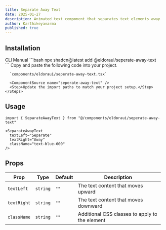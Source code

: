 ```yaml
---
title: Separate Away Text
date: 2025-01-27
description: Animated text component that separates text elements away from each other with vertical motion effects.
author: Karthikeyavarma
published: true
---
```


<ComponentPreview name="seperate-away-text-demo" />

## Installation

<Tabs defaultValue="cli">
  <TabsList>
    <TabsTrigger value="cli">CLI</TabsTrigger>
    <TabsTrigger value="manual">Manual</TabsTrigger>
  </TabsList>
  <TabsContent value="cli">
    ```bash 
    npx shadcn@latest add @eldoraui/seperate-away-text
    ```
  </TabsContent>
  <TabsContent value="manual">
    <Steps>
      <Step>Copy and paste the following code into your project.</Step>

      `components/eldoraui/seperate-away-text.tsx`

      <ComponentSource name="seperate-away-text" />
      <Step>Update the import paths to match your project setup.</Step>
    </Steps>

  </TabsContent>
</Tabs>

## Usage

```tsx showLineNumbers
import { SeparateAwayText } from "@/components/eldoraui/seperate-away-text"
```

```tsx showLineNumbers
<SeparateAwayText
  textLeft="Separate"
  textRight="Away"
  className="text-blue-600"
/>
```

## Props

| Prop        | Type     | Default | Description                                    |
| ----------- | -------- | ------- | ---------------------------------------------- |
| `textLeft`  | `string` | `""`    | The text content that moves upward             |
| `textRight` | `string` | `""`    | The text content that moves downward           |
| `className` | `string` | `""`    | Additional CSS classes to apply to the element |
